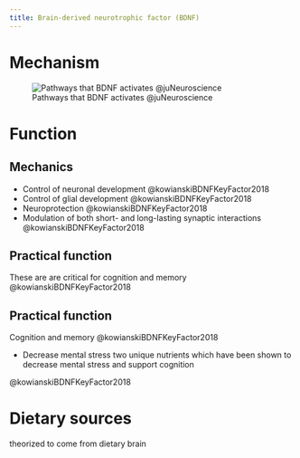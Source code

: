 ```yaml
---
title: Brain-derived neurotrophic factor (BDNF)
---
```


# Mechanism

![Pathways that BDNF activates @juNeuroscience](/The Archive/Images/ju_neuroscience images/Ch4 Emergent Topics in Neuroscience/Fig4.3.1 Ju Pathways that BDNF activates.png){#fig-ju-fig4.3.1}

# Function

## Mechanics

- Control of neuronal development @kowianskiBDNFKeyFactor2018 
- Control of glial development @kowianskiBDNFKeyFactor2018 
- Neuroprotection @kowianskiBDNFKeyFactor2018 
- Modulation of both short- and long-lasting synaptic interactions @kowianskiBDNFKeyFactor2018 

::: {.callout-note}
# Practical function
These are are critical for cognition and memory @kowianskiBDNFKeyFactor2018 
:::

## Practical function
Cognition and memory @kowianskiBDNFKeyFactor2018 


- Decrease mental stress
two unique nutrients which have been shown to decrease mental stress and support cognition

@kowianskiBDNFKeyFactor2018 

# Dietary sources

theorized to come from dietary brain